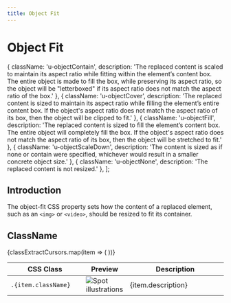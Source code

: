 ```yaml
---
title: Object Fit
---
```


# Object Fit

  { className: 'u-objectContain', description: 'The replaced content is scaled to maintain its aspect ratio while fitting within the element’s content box. The entire object is made to fill the box, while preserving its aspect ratio, so the object will be "letterboxed" if its aspect ratio does not match the aspect ratio of the box.' },
  { className: 'u-objectCover', description: 'The replaced content is sized to maintain its aspect ratio while filling the element’s entire content box. If the object\'s aspect ratio does not match the aspect ratio of its box, then the object will be clipped to fit.' },
  { className: 'u-objectFill', description: 'The replaced content is sized to fill the element’s content box. The entire object will completely fill the box. If the object\'s aspect ratio does not match the aspect ratio of its box, then the object will be stretched to fit.' },
  { className: 'u-objectScaleDown', description: 'The content is sized as if none or contain were specified, whichever would result in a smaller concrete object size.' },
  { className: 'u-objectNone', description: 'The replaced content is not resized.' },
];

## Introduction

The object-fit CSS property sets how the content of a replaced element, such as an `<img>` or `<video>`, should be resized to fit its container.

## ClassName

<table className="Table Table--layoutFixed u-backgroundWhite u-textDark u-border u-borderTopNone ">
  <thead>
    <tr>
      <th width="200">CSS Class</th>
      <th>Preview</th>
      <th width="320">Description</th>
    </tr>
  </thead>
  <tbody>
    {classExtractCursors.map(item => (
      <tr key={item.index}>
        <td className="u-textNoWrap">
          <code>.{item.className}</code>
        </td>
        <td className="u-positionRelative">
          <div
            className={classNames(
              'u-backgroundLighter u-border borderGray'
            )}
          >
            <img
              src={CatImage}
              className={classNames(
                'u-block u-widthFull',
                item.className && item.className
              )}
              style={{
                height: 128
               }}
              alt="Spot illustrations"
            />
          </div>
        </td>
        <td className="u-textGray">
          {item.description}
        </td>
      </tr>
    ))}
  </tbody>
</table>
